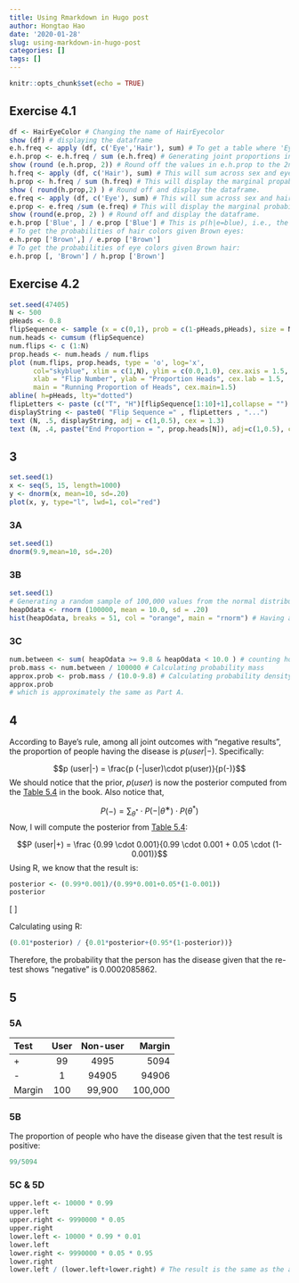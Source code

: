 ```yaml
---
title: Using Rmarkdown in Hugo post
author: Hongtao Hao
date: '2020-01-28'
slug: using-markdown-in-hugo-post
categories: []
tags: []
---
```

```r
knitr::opts_chunk$set(echo = TRUE)
```

## Exercise 4.1 
```r
df <- HairEyeColor # Changing the name of HairEyecolor
show (df) # displaying the dataframe
e.h.freq <- apply (df, c('Eye','Hair'), sum) # To get a table where 'Eye color' is the row and 'Hair color' is the column. This line of code will sum across sex. 
e.h.prop <- e.h.freq / sum (e.h.freq) # Generating joint proportions in each cell.
show (round (e.h.prop, 2)) # Round off the values in e.h.prop to the 2nd number of decimal places and then display the dataframe. 
h.freq <- apply (df, c('Hair'), sum) # This will sum across sex and eye, and display the number of people having a specific hair color. 
h.prop <- h.freq / sum (h.freq) # This will display the marginal propabilities (Hair)
show ( round(h.prop,2) ) # Round off and display the dataframe.
e.freq <- apply (df, c('Eye'), sum) # This will sum across sex and hair, and display the number of people having a specific eye color.
e.prop <- e.freq /sum (e.freq) # This will display the marginal probabilities (Eye)
show (round(e.prop, 2) ) # Round off and display the dataframe. 
e.h.prop ['Blue', ] / e.prop ['Blue'] # This is p(h|e=blue), i.e., the probabilities of the hair colors given that eye color is blue. 
# To get the probabilities of hair colors given Brown eyes:
e.h.prop ['Brown',] / e.prop ['Brown']
# To get the probabilities of eye colors given Brown hair:
e.h.prop [, 'Brown'] / h.prop ['Brown']

```

## Exercise 4.2
```r
set.seed(47405)
N <- 500
pHeads <- 0.8
flipSequence <- sample (x = c(0,1), prob = c(1-pHeads,pHeads), size = N, replace = T)
num.heads <- cumsum (flipSequence)
num.flips <- c (1:N)
prop.heads <- num.heads / num.flips
plot (num.flips, prop.heads, type = 'o', log='x', 
      col="skyblue", xlim = c(1,N), ylim = c(0.0,1.0), cex.axis = 1.5,
      xlab = "Flip Number", ylab = "Proportion Heads", cex.lab = 1.5,
      main = "Running Proportion of Heads", cex.main=1.5)
abline( h=pHeads, lty="dotted")
flipLetters <- paste (c("T", "H")[flipSequence[1:10]+1],collapse = "")
displayString <- paste0( "Flip Sequence =" , flipLetters , "...")
text (N, .5, displayString, adj = c(1,0.5), cex = 1.3)
text (N, .4, paste("End Proportion = ", prop.heads[N]), adj=c(1,0.5), cex=1.3)
```
## 3
```r
set.seed(1)
x <- seq(5, 15, length=1000)
y <- dnorm(x, mean=10, sd=.20)
plot(x, y, type="l", lwd=1, col="red")

```

### 3A
```r
set.seed(1)
dnorm(9.9,mean=10, sd=.20)
```

### 3B
```r
set.seed(1)
# Generating a random sample of 100,000 values from the normal distribution:
heapOdata <- rnorm (100000, mean = 10.0, sd = .20)
hist(heapOdata, breaks = 51, col = "orange", main = "rnorm") # Having a quick overview of this set of random numbers.
```

### 3C
```r
num.between <- sum( heapOdata >= 9.8 & heapOdata < 10.0 ) # counting how many numbers fall between the interval
prob.mass <- num.between / 100000 # Calculating probability mass
approx.prob <- prob.mass / (10.0-9.8) # Calculating probability density (probability mass / bin width)
approx.prob 
# which is approximately the same as Part A.
```

## 4

According to Baye's rule, among all joint outcomes with "negative results", the proportion of people having the disease is $p (user|-)$. Specifically:

$$p (user|-) = \frac{p (-|user)\cdot p(user)}{p(-)}$$
We should notice that the prior, $p(user)$ is now the posterior computed from the [Table 5.4](https://www.sciencedirect.com/science/article/pii/B9780124058880000052#t0025) in the book. Also notice that,

$$P(-) = \sum_{θ^*} \cdot P (-|θ^∗) \cdot P(θ^*)  $$
Now, I will compute the posterior from [Table 5.4](https://www.sciencedirect.com/science/article/pii/B9780124058880000052#t0025):

$$P (user|+) = \frac {0.99 \cdot 0.001}{0.99 \cdot 0.001 + 0.05 \cdot (1-0.001)}$$
Using R, we know that the result is:

```r
posterior <- (0.99*0.001)/(0.99*0.001+0.05*(1-0.001))
posterior
```


\[
\begin{eqnarray}
P (user|-) & = & \frac{P (-|user)\cdot P(user)}{P(-)}\\
\\
& = & \frac{P (-|user)\cdot P(user)}{\sum_{θ^*} \cdot P (-|θ^∗) \cdot P(θ^*)}\\
\\
& = & \frac {0.01 \cdot 0.01943463 }{P(-|user) \cdot P(user) + P(-|non-user) \cdot P (non-user)} \\
\\
& = & \frac {0.01 \cdot 0.01943463 }{0.01 \cdot 0.01943463 + 0.95 \cdot (1-0.01943463)}
\end{eqnarray}
\]

Calculating using R:

```r
(0.01*posterior) / {0.01*posterior+(0.95*(1-posterior))}
```

Therefore, the probability that the person has the disease given that the re-test shows "negative" is 0.0002085862.

## 5

### 5A
Test     User   Non-user   Margin 
------- ------ ---------- ------- 
+         99      4995     5094 
-         1       94905    94906 
Margin   100    99,900    100,000

### 5B
The proportion of people who have the disease given that the test result is positive:

```r
99/5094
```

### 5C & 5D
```r
upper.left <- 10000 * 0.99
upper.left
upper.right <- 9990000 * 0.05
upper.right
lower.left <- 10000 * 0.99 * 0.01
lower.left
lower.right <- 9990000 * 0.05 * 0.95
lower.right
lower.left / (lower.left+lower.right) # The result is the same as the answer to Exercise 5.1. 
```
